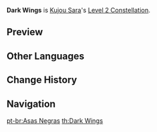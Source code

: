 {{Constellation Infobox
|image       = Constellation Dark Wings.png
|description = Unleashing [[Tengu Stormcall]] will leave a weaker Crowfeather at Kujou Sara's original position that will deal 30% of its original DMG.
|level       = 2
|character   = Kujou Sara
|scale_att1  = Elemental Skill
}}
'''Dark Wings''' is [[Kujou Sara]]'s [[Level 2 Constellation]].
<!--
==Gameplay Notes==
-->

==Preview==
{{Preview
|file=Constellation Dark Wings
}}

==Other Languages==
{{Other Languages
|en      = Dark Wings
|zhs     = 鸦羽
|zhs_rm  = Yā Yǔ
|zht     = 鴉羽
|zht_rm  = Yā Yǔ
|zh_tl   = Crow Feather
|ja      = 鴉の羽
|ja_rm   = Karasu no Hane
|ja_tl   = Crow Wings
|ko      = 까마귀의 깃털
|ko_rm   = Kkamagwi-ui Gitteol
|ko_tl   = Crow's Feather
|es      = Alas azabache
|es_tl   = Azabache Wings
|es_note = Azabache is a type of gemstone.
|fr      = Ailes sombres
|fr_tl   = Dark Wings
|ru      = Тёмные крылья
|ru_tl   = 
|th      = Dark Wings
|vi      = {{tt|Hắc Vũ|黒羽}}
|vi_tl   = Dark Feather
|de      = Schwarze Flügel
|de_tl   = Black Wings
|id      = Dark Wings
|pt      = Asas Negras
|pt_tl   = Dark Wings
}}

==Change History==
{{Change History|2.1}}

==Navigation==
{{Talent Navbox|Kujou Sara}}
[[pt-br:Asas Negras]]
[[th:Dark Wings]]